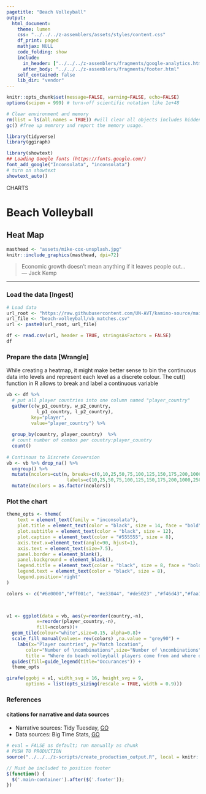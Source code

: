 ```yaml
---
pagetitle: "Beach Volleyball"
output:
  html_document:
    theme: lumen
    css: "../../../z-assemblers/assets/styles/content.css"
    df_print: paged
    mathjax: NULL
    code_folding: show
    include:
      in_header: ["../../../z-assemblers/fragments/google-analytics.html", "../../../z-assemblers/fragments/header.html"]
      after_body: "../../../z-assemblers/fragments/footer.html"
    self_contained: false
    lib_dir: "vendor"
---
```


```r

knitr::opts_chunk$set(message=FALSE, warning=FALSE, echo=FALSE)
options(scipen = 999) # turn-off scientific notation like 1e+48

# Clear environment and memory
rm(list = ls(all.names = TRUE)) #will clear all objects includes hidden objects.
gc() #free up memrory and report the memory usage.

library(tidyverse)
library(ggiraph)

library(showtext)
## Loading Google fonts (https://fonts.google.com/)
font_add_google("Inconsolata", "inconsolata")
# turn on showtext
showtext_auto()

```

<div class="activity">
CHARTS
</div>

# Beach Volleyball
## Heat Map


```r

masthead <- "assets/mike-cox-unsplash.jpg"
knitr::include_graphics(masthead, dpi=72)

```

> Economic growth doesn't mean anything if it leaves people out...\
--- Jack Kemp


***

### Load the data [Ingest]

```r

# Load data
url_root <- "https://raw.githubusercontent.com/UN-AVT/kamino-source/main/sources/0-shared/data/"
url_file <- "beach-volleyball/vb_matches.csv"
url <- paste0(url_root, url_file)

df <- read.csv(url, header = TRUE, stringsAsFactors = FALSE)
df

```

### Prepare the data [Wrangle]

While creating a heatmap, it might make better sense to bin the continuous data into levels and represent each level as a discrete colour. The cut() function in R allows to break and label a continuous variable

```r

vb <- df %>%
  # put all player countries into one column named "player_country"
  gather(c(w_p1_country, w_p2_country, 
           l_p1_country, l_p2_country),
         key="player", 
         value="player_country") %>%
  
  group_by(country, player_country)  %>%
  # count number of combos per country:player_country
  count() 
  
# Continous to Discrete Conversion
vb <- vb %>% drop_na() %>%
  ungroup() %>%
  mutate(ncolors=cut(n, breaks=c(0,10,25,50,75,100,125,150,175,200,1000,25000,50000,max(n)),
                      labels=c(10,25,50,75,100,125,150,175,200,1000,25000,50000,max(n)))) %>%
  mutate(ncolors = as.factor(ncolors))


```

### Plot the chart


```r


theme_opts <- theme(
    text = element_text(family = "inconsolata"), 
    plot.title = element_text(color = "black", size = 14, face = "bold"),
    plot.subtitle = element_text(color = "black", size = 12),
    plot.caption = element_text(color = "#555555", size = 8),
    axis.text.x=element_text(angle=90, hjust=1),
    axis.text = element_text(size=7.5),
    panel.border = element_blank(),
    panel.background = element_blank(),
    legend.title = element_text(color = "black", size = 8, face = "bold"), # remove legend title
    legend.text = element_text(color = "black", size = 8),
    legend.position='right'
)

colors <- c("#6e0000","#ff001c", "#e33044", "#de5023" ,"#f46d43","#faa14b" ,"#fdae61","#fee08b","#e6f598","#abdda4", "#a1e398","#ddf1da")


  
v1 <- ggplot(data = vb, aes(y=reorder(country,-n), 
           x=reorder(player_country,-n),
           fill=ncolors))+
  geom_tile(colour="white",size=0.15, alpha=0.8)+
  scale_fill_manual(values= rev(colors) ,na.value = "grey90") +
    labs(x="Player countries", y="Match location",
       color="Number of \ncombinations",size="Number of \ncombinations",
       title = "Where do beach volleyball players come from and where do they play?") +
  guides(fill=guide_legend(title="Occurances")) +
  theme_opts

girafe(ggobj = v1, width_svg = 16, height_svg = 9,
       options = list(opts_sizing(rescale = TRUE, width = 0.9)))

```

### References
#### citations for narrative and data sources

* Narrative sources: Tidy Tuesday, [GO](https://github.com/rjstevick/TidyTuesday){target="_blank"}
* Data sources: Big Time Stats, [GO](https://github.com/BigTimeStats/beach-volleyball){target="_blank"}


```r

# eval = FALSE as default; run manually as chunk
# PUSH TO PRODUCTION
source("../../../z-scripts/create_production_output.R", local = knitr::knit_global())

```


```js

// Must be included to position footer
$(function() {
  $('.main-container').after($('.footer'));
})

```

